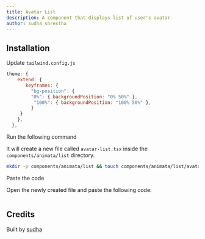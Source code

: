 ```yaml
---
title: Avatar List
description: A component that displays list of user's avatar
author: sudha_shrestha
---
```


<ComponentPreview name="list-avatar-list--docs" />

## Installation

<Steps>

<Step>Update `tailwind.config.js`</Step>
```js
theme: {
    extend: {
       keyframes: {
         "bg-position": {
         "0%": { backgroundPosition: "0% 50%" },
          "100%": { backgroundPosition: "100% 50%" },
         }
     }
    },
  },
```

<Step>Run the following command</Step>

It will create a new file called `avatar-list.tsx` inside the `components/animata/list` directory.

```bash
mkdir -p components/animata/list && touch components/animata/list/avatar-list.tsx
```

<Step>Paste the code</Step>

Open the newly created file and paste the following code:

```jsx file=<rootDir>/animata/list/avatar-list.tsx

```

</Steps>

## Credits

Built by [sudha](https://github.com/sudhashrestha)
